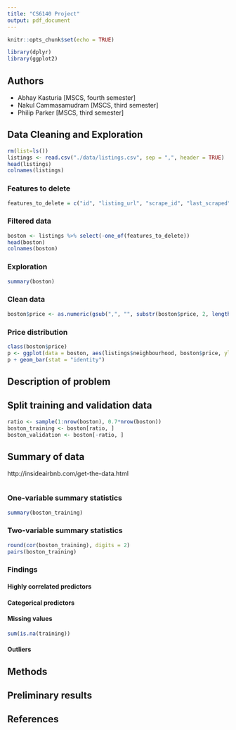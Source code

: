 ```yaml
---
title: "CS6140 Project"
output: pdf_document
---
```


```r
knitr::opts_chunk$set(echo = TRUE)

library(dplyr)
library(ggplot2)
```

## Authors
- Abhay Kasturia [MSCS, fourth semester]
- Nakul Cammasamudram [MSCS, third semester]
- Philip Parker [MSCS, third semester]


## Data Cleaning and Exploration

```r
rm(list=ls())
listings <- read.csv("./data/listings.csv", sep = ",", header = TRUE)
head(listings)
colnames(listings)
```

### Features to delete 

```r
features_to_delete = c("id", "listing_url", "scrape_id", "last_scraped", "name", "summary", "space", "description", "experiences_offered", "neighborhood_overview", "notes", "transit", "access", "interaction", "house_rules", "thumbnail_url", "medium_url", "picture_url", "xl_picture_url", "host_id", "host_url", "host_name", "host_since", "host_location", "host_about", "host_response_time", "host_response_rate", "host_acceptance_rate", "host_thumbnail_url", "host_picture_url", "host_verifications", "host_has_profile_pic", "street", "neighbourhood_group_cleansed", "is_location_exact", "amenities", "calendar_updated", "has_availability", "availability_30", "availability_60", "availability_90", "availability_365", "calendar_last_scraped", "first_review", "last_review", "requires_license", "license", "jurisdiction_names", "require_guest_profile_picture", "require_guest_phone_verification", "host_neighbourhood", "neighbourhood", "neighbourhood_cleansed", "city", "state", "market", "smart_location", "country_code", "country", "latitude", "longitude", "maximum_nights", "review_scores_accuracy", "review_scores_cleanliness", "review_scores_checkin", "review_scores_communication", "review_scores_location", "review_scores_value", "square_feet", "weekly_price", "monthly_price", "security_deposit", "cleaning_fee", "extra_people", "host_total_listings_count", "calculated_host_listings_count", "host_listings_count")
```


### Filtered data
```r
boston <- listings %>% select(-one_of(features_to_delete))
head(boston)
colnames(boston)
```

### Exploration
```r
summary(boston)
```

### Clean data
```r
boston$price <- as.numeric(gsub(",", "", substr(boston$price, 2, length(boston$price) - 1)))
```

### Price distribution
```r
class(boston$price)
p <- ggplot(data = boston, aes(listings$neighbourhood, boston$price, ylab="hey"))
p + geom_bar(stat = "identity")
```


## Description of problem


## Split training and validation data
```r
ratio <- sample(1:nrow(boston), 0.7*nrow(boston))
boston_training <- boston[ratio, ]
boston_validation <- boston[-ratio, ]
```

## Summary of data
http://insideairbnb.com/get-the-data.html

```r
```

### One-variable summary statistics
```r
summary(boston_training)
```


### Two-variable summary statistics
```r
round(cor(boston_training), digits = 2)
pairs(boston_training)
```

### Findings
#### Highly correlated predictors

#### Categorical predictors

#### Missing values
```r
sum(is.na(training))
```


#### Outliers
 

## Methods


## Preliminary results


## References



